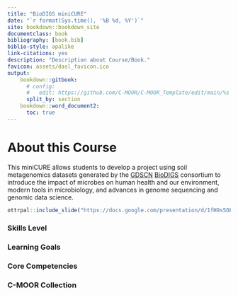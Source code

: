 ```yaml
---
title: "BioDIGS miniCURE"
date: "`r format(Sys.time(), '%B %d, %Y')`"
site: bookdown::bookdown_site
documentclass: book
bibliography: [book.bib]
biblio-style: apalike
link-citations: yes
description: "Description about Course/Book."
favicon: assets/dasl_favicon.ico
output:
    bookdown::gitbook:
      # config:
      #   edit: https://github.com/C-MOOR/C-MOOR_Template/edit/main/%s
      split_by: section
    bookdown::word_document2:
      toc: true
---
```


# About this Course {-}

This miniCURE allows students to develop a project using soil metagenomics datasets generated by the [GDSCN](https://www.gdscn.org){target="_blank"} [BioDIGS](http://biodigs.gdscn.org){target="_blank"} consortium to introduce the impact of microbes on human health and our environment, modern tools in microbiology, and advances in genome sequencing and genomic data science.

```r
ottrpal::include_slide("https://docs.google.com/presentation/d/1fH9s5OLcRF5meZtFWTJe89RFvJSh125kdjhdqp5smqA/edit#slide=id.g2f0014b5218_0_0")
```

### Skills Level {- .unlisted}

### Learning Goals {- .unlisted}

### Core Competencies {- .unlisted}

### C-MOOR Collection {- .unlisted}
